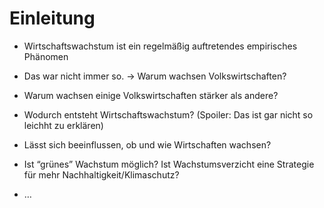 # Einleitung

- Wirtschaftswachstum ist ein regelmäßig auftretendes empirisches Phänomen

- Das war nicht immer so. $\rightarrow$ Warum wachsen Volkswirtschaften?

- Warum wachsen einige Volkswirtschaften stärker als andere?

- Wodurch entsteht Wirtschaftswachstum? (Spoiler: Das ist gar nicht so leichht zu erklären)

- Lässt sich beeinflussen, ob und wie Wirtschaften wachsen?

- Ist "grünes" Wachstum möglich? Ist Wachstumsverzicht eine Strategie für mehr Nachhaltigkeit/Klimaschutz?

- $\dots$